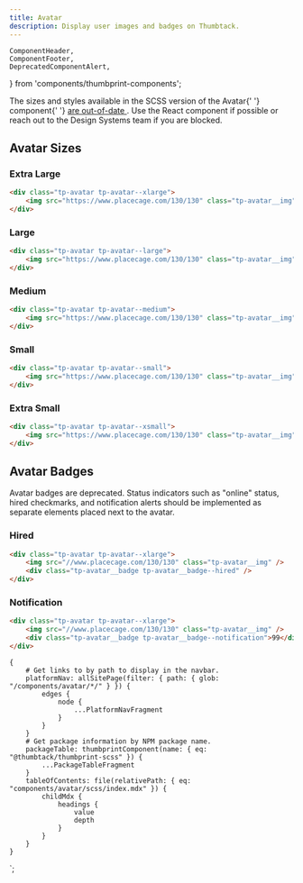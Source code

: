 ```yaml
---
title: Avatar
description: Display user images and badges on Thumbtack.
---
```


    ComponentHeader,
    ComponentFooter,
    DeprecatedComponentAlert,
} from 'components/thumbprint-components';

<ComponentHeader data={props.data} />

<Alert type="warning" title="Avatar component is out-of-date">
    The sizes and styles available in the SCSS version of the <InlineCode>Avatar</InlineCode>{' '}
    component{' '}
    <a
        href="https://github.com/thumbtack/thumbprint/issues/25"
        title="Details about the recent changes"
    >
        are out-of-date
    </a>
    . <Link to="/components/avatar/react/">Use the React component</Link> if possible or <Link to="/help/">
        reach out to the Design Systems team
    </Link> if you are blocked.
</Alert>

## Avatar Sizes

### Extra Large

```html
<div class="tp-avatar tp-avatar--xlarge">
    <img src="https://www.placecage.com/130/130" class="tp-avatar__img" />
</div>
```

### Large

```html
<div class="tp-avatar tp-avatar--large">
    <img src="https://www.placecage.com/130/130" class="tp-avatar__img" />
</div>
```

### Medium

```html
<div class="tp-avatar tp-avatar--medium">
    <img src="https://www.placecage.com/130/130" class="tp-avatar__img" />
</div>
```

### Small

```html
<div class="tp-avatar tp-avatar--small">
    <img src="https://www.placecage.com/130/130" class="tp-avatar__img" />
</div>
```

### Extra Small

```html
<div class="tp-avatar tp-avatar--xsmall">
    <img src="https://www.placecage.com/130/130" class="tp-avatar__img" />
</div>
```

## Avatar Badges

<DeprecatedComponentAlert>
    Avatar badges are deprecated. Status indicators such as "online" status, hired checkmarks, and
    notification alerts should be implemented as separate elements placed next to the avatar.
</DeprecatedComponentAlert>

### Hired

```html
<div class="tp-avatar tp-avatar--xlarge">
    <img src="//www.placecage.com/130/130" class="tp-avatar__img" />
    <div class="tp-avatar__badge tp-avatar__badge--hired" />
</div>
```

### Notification

```html
<div class="tp-avatar tp-avatar--xlarge">
    <img src="//www.placecage.com/130/130" class="tp-avatar__img" />
    <div class="tp-avatar__badge tp-avatar__badge--notification">99</div>
</div>
```

<ComponentFooter data={props.data} />

    {
        # Get links to by path to display in the navbar.
        platformNav: allSitePage(filter: { path: { glob: "/components/avatar/*/" } }) {
            edges {
                node {
                    ...PlatformNavFragment
                }
            }
        }
        # Get package information by NPM package name.
        packageTable: thumbprintComponent(name: { eq: "@thumbtack/thumbprint-scss" }) {
            ...PackageTableFragment
        }
        tableOfContents: file(relativePath: { eq: "components/avatar/scss/index.mdx" }) {
            childMdx {
                headings {
                    value
                    depth
                }
            }
        }
    }
`;
